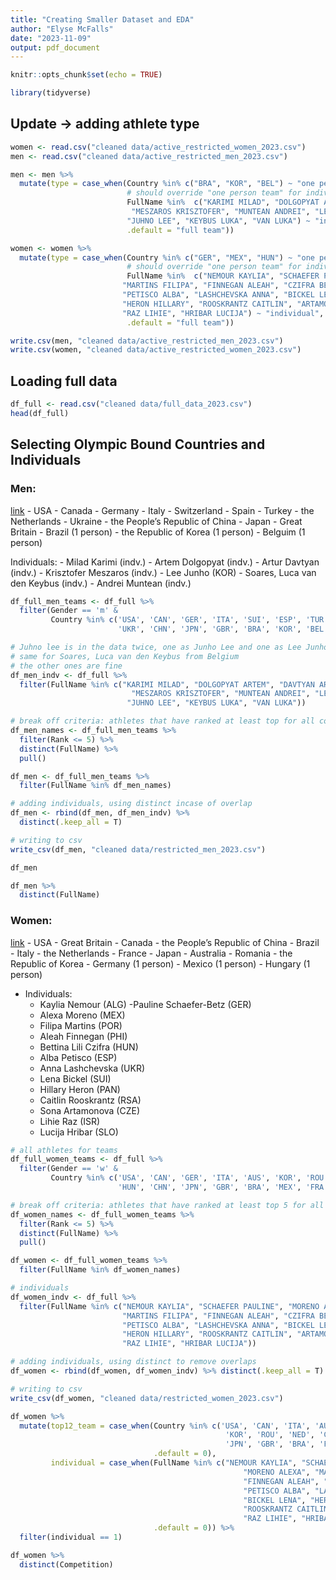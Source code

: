 ```yaml
---
title: "Creating Smaller Dataset and EDA"
author: "Elyse McFalls"
date: "2023-11-09"
output: pdf_document
---
```


```r
knitr::opts_chunk$set(echo = TRUE)
```

```r
library(tidyverse)
```

## Update -> adding athlete type

```r
women <- read.csv("cleaned data/active_restricted_women_2023.csv")
men <- read.csv("cleaned data/active_restricted_men_2023.csv")
```

```r
men <- men %>%
  mutate(type = case_when(Country %in% c("BRA", "KOR", "BEL") ~ "one person team" ,
                          # should override "one person team" for individuals who qualified and have a country that qualified
                          FullName %in%  c("KARIMI MILAD", "DOLGOPYAT ARTEM", "DAVTYAN ARTUR",
                           "MESZAROS KRISZTOFER", "MUNTEAN ANDREI", "LEE JUHNO", 
                          "JUHNO LEE", "KEYBUS LUKA", "VAN LUKA") ~ "individual",
                          .default = "full team"))

women <- women %>%
  mutate(type = case_when(Country %in% c("GER", "MEX", "HUN") ~ "one person team" ,
                          # should override "one person team" for individuals who qualified and have a country that qualified
                          FullName %in%  c("NEMOUR KAYLIA", "SCHAEFER PAULINE", "MORENO ALEXA",
                         "MARTINS FILIPA", "FINNEGAN ALEAH", "CZIFRA BETTINA",
                         "PETISCO ALBA", "LASHCHEVSKA ANNA", "BICKEL LENA",
                         "HERON HILLARY", "ROOSKRANTZ CAITLIN", "ARTAMONOVA SONA",
                         "RAZ LIHIE", "HRIBAR LUCIJA") ~ "individual",
                          .default = "full team"))
```


```r
write.csv(men, "cleaned data/active_restricted_men_2023.csv")
write.csv(women, "cleaned data/active_restricted_women_2023.csv")
```


## Loading full data

```r
df_full <- read.csv("cleaned data/full_data_2023.csv")
head(df_full)
```

## Selecting Olympic Bound Countries and Individuals

### Men:

[link](https://www.gymnastics.sport/site/news/displaynews.php?urlNews=3989229#:~:text=The%20Paris%202024%20Olympic%20team%20tableau%20is,decide%20the%20destination%20of%20the%20Olympic%20medals)
- USA
- Canada
- Germany
- Italy
- Switzerland
- Spain
- Turkey
- the Netherlands
- Ukraine
- the People's Republic of China
- Japan
- Great Britain
- Brazil (1 person)
- the Republic of Korea (1 person)
- Belguim (1 person)

Individuals:
- Milad Karimi (indv.)
- Artem Dolgopyat (indv.)
- Artur Davtyan (indv.)
- Krisztofer Meszaros (indv.)
- Lee Junho (KOR)
- Soares, Luca van den Keybus (indv.)
- Andrei Muntean (indv.)

```r
df_full_men_teams <- df_full %>%
  filter(Gender == 'm' &
         Country %in% c('USA', 'CAN', 'GER', 'ITA', 'SUI', 'ESP', 'TUR', 'NED', 
                        'UKR', 'CHN', 'JPN', 'GBR', 'BRA', 'KOR', 'BEL')) 
```

```r
# Juhno lee is in the data twice, one as Junho Lee and one as Lee Junho
# same for Soares, Luca van den Keybus from Belgium 
# the other ones are fine
df_men_indv <- df_full %>%
  filter(FullName %in% c("KARIMI MILAD", "DOLGOPYAT ARTEM", "DAVTYAN ARTUR",
                           "MESZAROS KRISZTOFER", "MUNTEAN ANDREI", "LEE JUHNO", 
                          "JUHNO LEE", "KEYBUS LUKA", "VAN LUKA"))
```


```r
# break off criteria: athletes that have ranked at least top for all countries
df_men_names <- df_full_men_teams %>%
  filter(Rank <= 5) %>%
  distinct(FullName) %>%
  pull()

df_men <- df_full_men_teams %>%
  filter(FullName %in% df_men_names)
```


```r
# adding individuals, using distinct incase of overlap 
df_men <- rbind(df_men, df_men_indv) %>%
  distinct(.keep_all = T)
```

```r
# writing to csv
write_csv(df_men, "cleaned data/restricted_men_2023.csv")
```

```r
df_men
```

```r
df_men %>%
  distinct(FullName)
```


### Women:
[link](https://www.insidethegames.biz/articles/1141357/artistic-gymnastics-paris-2024-places) 
- USA
- Great Britain
- Canada
- the People's Republic of China
- Brazil 
- Italy
- the Netherlands
- France
- Japan
- Australia
- Romania
- the Republic of Korea 
- Germany (1 person)
- Mexico (1 person)
- Hungary (1 person)

- Individuals:
  - Kaylia Nemour (ALG)
  -Pauline Schaefer-Betz (GER)
  - Alexa Moreno (MEX)
  - Filipa Martins (POR)
  - Aleah Finnegan (PHI)
  - Bettina Lili Czifra (HUN)
  - Alba Petisco (ESP)
  - Anna Lashchevska (UKR)
  - Lena Bickel (SUI)
  - Hillary Heron (PAN)
  - Caitlin Rooskrantz (RSA)
  - Sona Artamonova (CZE)
  - Lihie Raz (ISR)
  - Lucija Hribar (SLO)
  


  
```r
# all athletes for teams
df_full_women_teams <- df_full %>%
  filter(Gender == 'w' &
         Country %in% c('USA', 'CAN', 'GER', 'ITA', 'AUS', 'KOR', 'ROU', 'NED', 
                        'HUN', 'CHN', 'JPN', 'GBR', 'BRA', 'MEX', 'FRA'))
```

```r
# break off criteria: athletes that have ranked at least top 5 for all countries
df_women_names <- df_full_women_teams %>%
  filter(Rank <= 5) %>%
  distinct(FullName) %>%
  pull()

df_women <- df_full_women_teams %>%
  filter(FullName %in% df_women_names)
```


```r
# individuals 
df_women_indv <- df_full %>%
  filter(FullName %in% c("NEMOUR KAYLIA", "SCHAEFER PAULINE", "MORENO ALEXA",
                         "MARTINS FILIPA", "FINNEGAN ALEAH", "CZIFRA BETTINA",
                         "PETISCO ALBA", "LASHCHEVSKA ANNA", "BICKEL LENA",
                         "HERON HILLARY", "ROOSKRANTZ CAITLIN", "ARTAMONOVA SONA",
                         "RAZ LIHIE", "HRIBAR LUCIJA"))
```


```r
# adding individuals, using distinct to remove overlaps 
df_women <- rbind(df_women, df_women_indv) %>% distinct(.keep_all = T)
```

```r
# writing to csv
write_csv(df_women, "cleaned data/restricted_women_2023.csv")
```


```r
df_women %>%
  mutate(top12_team = case_when(Country %in% c('USA', 'CAN', 'ITA', 'AUS', 
                                                'KOR', 'ROU', 'NED', 'CHN', 
                                                'JPN', 'GBR', 'BRA', 'FRA') ~ 1,
                                .default = 0),
         individual = case_when(FullName %in% c("NEMOUR KAYLIA", "SCHAEFER PAULINE", 
                                                    "MORENO ALEXA", "MARTINS FILIPA", 
                                                    "FINNEGAN ALEAH", "CZIFRA BETTINA", 
                                                    "PETISCO ALBA", "LASHCHEVSKA ANNA", 
                                                    "BICKEL LENA", "HERON HILLARY", 
                                                    "ROOSKRANTZ CAITLIN", "ARTAMONOVA SONA", 
                                                    "RAZ LIHIE", "HRIBAR LUCIJA") ~ 1,
                                .default = 0)) %>%
  filter(individual == 1)
```

```r
df_women %>%
  distinct(Competition)
```

